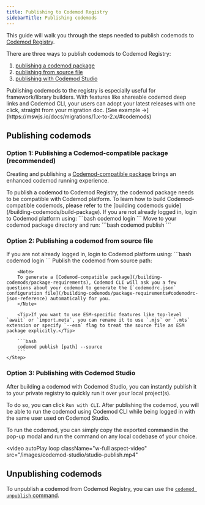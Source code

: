```yaml
---
title: Publishing to Codemod Registry
sidebarTitle: Publishing codemods
---
```


This guide will walk you through the steps needed to publish codemods to [Codemod Registry](/codemod-registry). 

There are three ways to publish codemods to Codemod Registry:
1. [publishing a codemod package](#option-1-publishing-a-codemod-compatible-package-recommended)
2. [publishing from source file](#option-2-publishing-a-codemod-from-source-file)
3. [publishing with Codemod Studio](#option-3-publishing-with-codemod-studio)

<Tip>
Publishing codemods to the registry is especially useful for framework/library builders. With features like shareable codemod deep links and Codemod CLI, your users can adopt your latest releases with one click, straight from your migration doc. <Tooltip tip="MSW V2 migration">[See example ->](https://mswjs.io/docs/migrations/1.x-to-2.x/#codemods)</Tooltip>
</Tip>

## Publishing codemods

### Option 1: Publishing a Codemod-compatible package (recommended)

Creating and publishing a [Codemod-compatible package](/building-codemods/package-requirements) brings an enhanced codemod running experience.

<Steps>
    <Step title="Build a codemod package">
        To publish a codemod to Codemod Registry, the codemod package needs to be compatible with Codemod platform. To learn how to build Codemod-compatible codemods, please refer to the [building codemods guide](/building-codemods/build-package).
    </Step>
    <Step title="Login to Codemod platform">
        If you are not already logged in, login to Codemod platform using:
        ```bash
        codemod login
        ```
    </Step>
    <Step title="Publish codemod">
        Move to your codemod package directory and run:
        ```bash
        codemod publish
        ```
    </Step>
</Steps>

### Option 2: Publishing a codemod from source file

<Steps>
    <Step title="Login to Codemod platform">
        If you are not already logged in, login to Codemod platform using:
        ```bash
        codemod login
        ```
    </Step>
    <Step title="Publish codemod">
        Publish the codemod from source path:

        <Note>
        To generate a [Codemod-compatible package](/building-codemods/package-requirements), Codemod CLI will ask you a few questions about your codemod to generate the [`codemodrc.json` configuration file](/building-codemods/package-requirements#codemodrc-json-reference) automatically for you.
        </Note>

        <Tip>If you want to use ESM-specific features like top-level `await` or `import.meta`, you can rename it to use `.mjs` or `.mts` extension or specify `--esm` flag to treat the source file as ESM package explicitly.</Tip>

        ```bash
        codemod publish [path] --source
        ```
    </Step>
</Steps>

### Option 3: Publishing with Codemod Studio

After building a codemod with Codemod Studio, you can instantly publish it to your private registry to quickly run it over your local project(s).

To do so, you can click `Run with CLI`. After publishing the codemod, you will be able to run the codemod using Codemod CLI while being logged in with the same user used on Codemod Studio.

To run the codemod, you can simply copy the exported command in the pop-up modal and run the command on any local codebase of your choice.

<video
  autoPlay
  loop
  className="w-full aspect-video"
  src="/images/codemod-studio/studio-publish.mp4"
></video>

## Unpublishing codemods

To unpublish a codemod from Codemod Registry, you can use the [`codemod unpublish` command](/deploying-codemods/cli#codemod-unpublish).